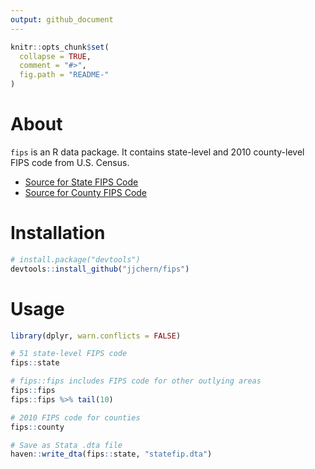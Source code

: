 ```yaml
---
output: github_document
---
```


<!-- README.md is generated from README.Rmd. Please edit that file -->

```r
knitr::opts_chunk$set(
  collapse = TRUE,
  comment = "#>",
  fig.path = "README-"
)
```

# About

`fips` is an R data package. It contains state-level and 2010 county-level FIPS code from U.S. Census.

- [Source for State FIPS Code](https://www.census.gov/geo/reference/ansi_statetables.html)
- [Source for County FIPS Code](https://www.census.gov/geo/reference/codes/cou.html)

# Installation

```r
# install.package("devtools")
devtools::install_github("jjchern/fips")
```

# Usage

```r
library(dplyr, warn.conflicts = FALSE)

# 51 state-level FIPS code
fips::state

# fips::fips includes FIPS code for other outlying areas
fips::fips 
fips::fips %>% tail(10)

# 2010 FIPS code for counties
fips::county

# Save as Stata .dta file
haven::write_dta(fips::state, "statefip.dta")
```

